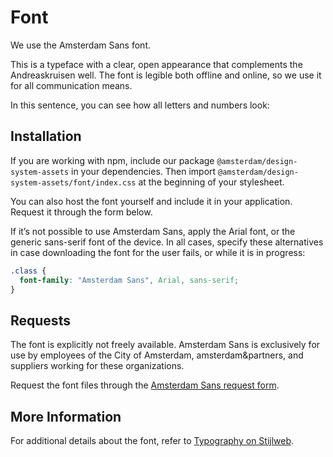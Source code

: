 
<Meta title="Docs/Assets/Font" />

# Font

We use the Amsterdam Sans font.

This is a typeface with a clear, open appearance that complements the Andreaskruisen well.
The font is legible both offline and online, so we use it for all communication means.

In this sentence, you can see how all letters and numbers look:

<Typeset
  fontFamily="Amsterdam Sans, Arial, sans-serif"
  fontSizes={[24]}
  fontWeight={400}
  sampleText="Jouw typograaf biedt mij zulke exquise schreven 012345689"
/>

## Installation

If you are working with npm, include our package `@amsterdam/design-system-assets` in your dependencies.
Then import `@amsterdam/design-system-assets/font/index.css` at the beginning of your stylesheet.

You can also host the font yourself and include it in your application.
Request it through the form below.

If it’s not possible to use Amsterdam Sans, apply the Arial font, or the generic sans-serif font of the device.
In all cases, specify these alternatives in case downloading the font for the user fails, or while it is in progress:

```css
.class {
  font-family: "Amsterdam Sans", Arial, sans-serif;
}
```

## Requests

The font is explicitly not freely available.
Amsterdam Sans is exclusively for use by employees of the City of Amsterdam, amsterdam&partners, and suppliers working for these organizations.

Request the font files through the [Amsterdam Sans request form](https://formulier.amsterdam.nl/thema/huisstijl/amsterdam-sans-aanvragen).

## More Information

For additional details about the font, refer to [Typography on Stijlweb](https://amsterdam.nl/stijlweb/basiselementen/typografie/).
